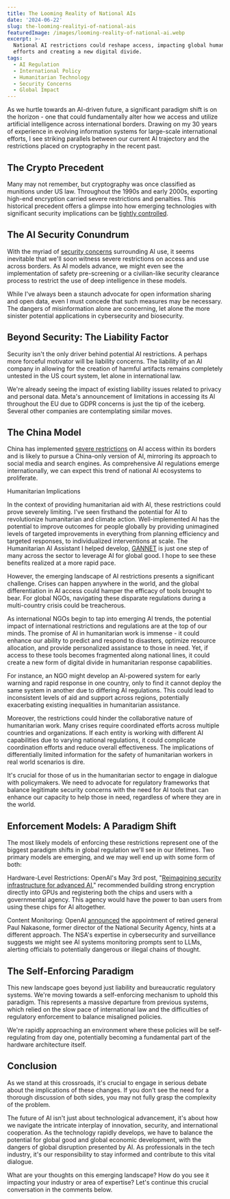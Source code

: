 ```yaml
---
title: The Looming Reality of National AIs
date: '2024-06-22'
slug: the-looming-realityi-of-national-ais
featuredImage: /images/looming-reality-of-national-ai.webp
excerpt: >-
  National AI restrictions could reshape access, impacting global humanitarian
  efforts and creating a new digital divide.
tags:
  - AI Regulation
  - International Policy
  - Humanitarian Technology
  - Security Concerns
  - Global Impact
---
```

As we hurtle towards an AI-driven future, a significant paradigm shift is on the horizon - one that could fundamentally alter how we access and utilize artificial intelligence across international borders. Drawing on my 30 years of experience in evolving information systems for large-scale international efforts, I see striking parallels between our current AI trajectory and the restrictions placed on cryptography in the recent past.

## The Crypto Precedent

Many may not remember, but cryptography was once classified as munitions under US law. Throughout the 1990s and early 2000s, exporting high-end encryption carried severe restrictions and penalties. This historical precedent offers a glimpse into how emerging technologies with significant security implications can be [tightly controlled](https://www.conference-board.org/topics/AI-for-business/restrictions-on-AI-large-language-models-by-country).

## The AI Security Conundrum

With the myriad of [security concerns](https://truefort.com/cybersecurity-risk-and-llms/) surrounding AI use, it seems inevitable that we'll soon witness severe restrictions on access and use across borders. As AI models advance, we might even see the implementation of safety pre-screening or a civilian-like security clearance process to restrict the use of deep intelligence in these models.

While I've always been a staunch advocate for open information sharing and open data, even I must concede that such measures may be necessary. The dangers of misinformation alone are concerning, let alone the more sinister potential applications in cybersecurity and biosecurity.

## Beyond Security: The Liability Factor

Security isn't the only driver behind potential AI restrictions. A perhaps more forceful motivator will be liability concerns. The liability of an AI company in allowing for the creation of harmful artifacts remains completely untested in the US court system, let alone in international law.

We're already seeing the impact of existing liability issues related to privacy and personal data. Meta's announcement of limitations in accessing its AI throughout the EU due to GDPR concerns is just the tip of the iceberg. Several other companies are contemplating similar moves.

## The China Model

China has implemented [severe restrictions](https://eastasiaforum.org/2023/09/27/the-future-of-ai-policy-in-china/) on AI access within its borders and is likely to pursue a China-only version of AI, mirroring its approach to social media and search engines. As comprehensive AI regulations emerge internationally, we can expect this trend of national AI ecosystems to proliferate.

Humanitarian Implications

In the context of providing humanitarian aid with AI, these restrictions could prove severely limiting. I've seen firsthand the potential for AI to revolutionize humanitarian and climate action. Well-implemented AI has the potential to improve outcomes for people globally by providing unimagined levels of targeted improvements in everything from planning efficiency and targeted responses, to individualized interventions at scale. The Humanitarian AI Assistant I helped develop, [GANNET](https://gannet.ai/) is just one step of many across the sector to leverage AI for global good. I hope to see these benefits realized at a more rapid pace.

However, the emerging landscape of AI restrictions presents a significant challenge. Crises can happen anywhere in the world, and the global differentiation in AI access could hamper the efficacy of tools brought to bear. For global NGOs, navigating these disparate regulations during a multi-country crisis could be treacherous.

As international NGOs begin to tap into emerging AI trends, the potential impact of international restrictions and regulations are at the top of our minds. The promise of AI in humanitarian work is immense - it could enhance our ability to predict and respond to disasters, optimize resource allocation, and provide personalized assistance to those in need. Yet, if access to these tools becomes fragmented along national lines, it could create a new form of digital divide in humanitarian response capabilities.

For instance, an NGO might develop an AI-powered system for early warning and rapid response in one country, only to find it cannot deploy the same system in another due to differing AI regulations. This could lead to inconsistent levels of aid and support across regions, potentially exacerbating existing inequalities in humanitarian assistance.

Moreover, the restrictions could hinder the collaborative nature of humanitarian work. Many crises require coordinated efforts across multiple countries and organizations. If each entity is working with different AI capabilities due to varying national regulations, it could complicate coordination efforts and reduce overall effectiveness. The implications of differentially limited information for the safety of humanitarian workers in real world scenarios is dire.

It's crucial for those of us in the humanitarian sector to engage in dialogue with policymakers. We need to advocate for regulatory frameworks that balance legitimate security concerns with the need for AI tools that can enhance our capacity to help those in need, regardless of where they are in the world.

## Enforcement Models: A Paradigm Shift

The most likely models of enforcing these restrictions represent one of the biggest paradigm shifts in global regulation we'll see in our lifetimes. Two primary models are emerging, and we may well end up with some form of both:

Hardware-Level Restrictions: OpenAI's May 3rd post, "[Reimagining security infrastructure for advanced AI](https://openai.com/index/reimagining-secure-infrastructure-for-advanced-ai/)," recommended building strong encryption directly into GPUs and registering both the chips and users with a governmental agency. This agency would have the power to ban users from using these chips for AI altogether.

Content Monitoring: OpenAI [announced](https://openai.com/index/openai-appoints-retired-us-army-general/) the appointment of retired general Paul Nakasone, former director of the National Security Agency, hints at a different approach. The NSA's expertise in cybersecurity and surveillance suggests we might see AI systems monitoring prompts sent to LLMs, alerting officials to potentially dangerous or illegal chains of thought.

## The Self-Enforcing Paradigm

This new landscape goes beyond just liability and bureaucratic regulatory systems. We're moving towards a self-enforcing mechanism to uphold this paradigm. This represents a massive departure from previous systems, which relied on the slow pace of international law and the difficulties of regulatory enforcement to balance misaligned policies.

We're rapidly approaching an environment where these policies will be self-regulating from day one, potentially becoming a fundamental part of the hardware architecture itself.

## Conclusion

As we stand at this crossroads, it's crucial to engage in serious debate about the implications of these changes. If you don't see the need for a thorough discussion of both sides, you may not fully grasp the complexity of the problem.

The future of AI isn't just about technological advancement, it's about how we navigate the intricate interplay of innovation, security, and international cooperation. As the technology rapidly develops, we have to balance the potential for global good and global economic development, with the dangers of global disruption presented by AI. As professionals in the tech industry, it's our responsibility to stay informed and contribute to this vital dialogue.

What are your thoughts on this emerging landscape? How do you see it impacting your industry or area of expertise? Let's continue this crucial conversation in the comments below.
